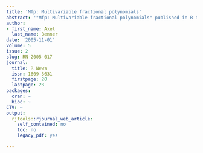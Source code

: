 ```yaml
---
title: 'Mfp: Multivariable fractional polynomials'
abstract: '"Mfp: Multivariable fractional polynomials" published in R News.'
author:
- first_name: Axel
  last_name: Benner
date: '2005-11-01'
volume: 5
issue: 2
slug: RN-2005-017
journal:
  title: R News
  issn: 1609-3631
  firstpage: 20
  lastpage: 23
packages:
  cran: ~
  bioc: ~
CTV: ~
output:
  rjtools::rjournal_web_article:
    self_contained: no
    toc: no
    legacy_pdf: yes

---
```

